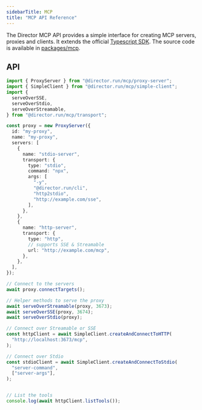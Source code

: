 ```yaml
---
sidebarTitle: MCP
title: "MCP API Reference"
---
```


The Director MCP API provides a simple interface for creating MCP servers, proxies and clients. It extends the official [Typescript SDK](https://github.com/modelcontextprotocol/typescript-sdk). The source code is available in [packages/mcp](https://github.com/theworkingcompany/director/tree/main/packages/mcp).

## API

```typescript
import { ProxyServer } from "@director.run/mcp/proxy-server";
import { SimpleClient } from "@director.run/mcp/simple-client";
import {
  serveOverSSE,
  serveOverStdio,
  serveOverStreamable,
} from "@director.run/mcp/transport";

const proxy = new ProxyServer({
  id: "my-proxy",
  name: "my-proxy",
  servers: [
    {
      name: "stdio-server",
      transport: {
        type: "stdio",
        command: "npx",
        args: [
          "-y",
          "@director.run/cli",
          "http2stdio",
          "http://example.com/sse",
        ],
      },
    },
    {
      name: "http-server",
      transport: {
        type: "http",
        // supports SSE & Streamable
        url: "http://example.com/mcp",
      },
    },
  ],
});

// Connect to the servers
await proxy.connectTargets();

// Helper methods to serve the proxy
await serveOverStreamable(proxy, 3673);
await serveOverSSE(proxy, 3674);
await serveOverStdio(proxy);

// Connect over Streamable or SSE
const httpClient = await SimpleClient.createAndConnectToHTTP(
  "http://localhost:3673/mcp",
);

// Connect over Stdio
const stdioClient = await SimpleClient.createAndConnectToStdio(
  "server-command",
  ["server-args"],
);


// List the tools
console.log(await httpClient.listTools());
```
